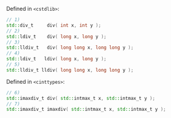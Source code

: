 Defined in `<cstdlib>`:

```cpp
// 1)
std::div_t     div( int x, int y );
// 2)
std::ldiv_t    div( long x, long y );
// 3)
std::lldiv_t   div( long long x, long long y );
// 4)
std::ldiv_t   ldiv( long x, long y );
// 5)
std::lldiv_t lldiv( long long x, long long y );
```
Defined in `<cinttypes>`:

```cpp
// 6)
std::imaxdiv_t div( std::intmax_t x, std::intmax_t y );
// 7)
std::imaxdiv_t imaxdiv( std::intmax_t x, std::intmax_t y );
```
